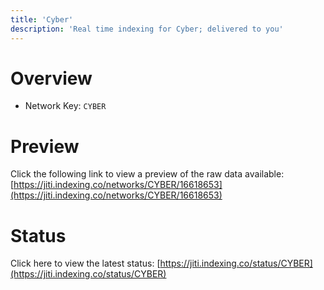 ```yaml
---
title: 'Cyber'
description: 'Real time indexing for Cyber; delivered to you'
---
```


# Overview
- Network Key: `CYBER`

# Preview
Click the following link to view a preview of the raw data available: [https://jiti.indexing.co/networks/CYBER/16618653](https://jiti.indexing.co/networks/CYBER/16618653)

# Status
Click here to view the latest status: [https://jiti.indexing.co/status/CYBER](https://jiti.indexing.co/status/CYBER)
